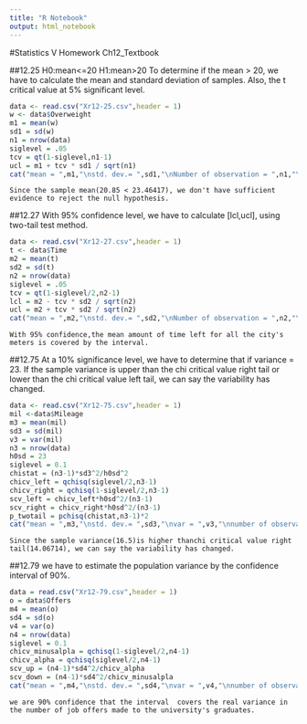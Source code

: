 ```yaml
---
title: "R Notebook"
output: html_notebook
---
```

#Statistics V Homework Ch12_Textbook

##12.25
    H0:mean<=20
    H1:mean>20
    To determine if the mean > 20, we have to calculate the mean and standard deviation of samples. Also, the t critical value at 5% significant level.
```r
data <- read.csv("Xr12-25.csv",header = 1)
w <- data$Overweight
m1 = mean(w)
sd1 = sd(w)
n1 = nrow(data)
siglevel = .05
tcv = qt(1-siglevel,n1-1)
ucl = m1 + tcv * sd1 / sqrt(n1)
cat("mean = ",m1,"\nstd. dev.= ",sd1,"\nNumber of observation = ",n1,"\nt critical value = ",tcv,"\nucl = ",ucl)
```
    Since the sample mean(20.85 < 23.46417), we don't have sufficient evidence to reject the null hypothesis.

##12.27
    With 95% confidence level, we have to calculate [lcl,ucl], using two-tail test method.
```r
data <- read.csv("Xr12-27.csv",header = 1)
t <- data$Time
m2 = mean(t)
sd2 = sd(t)
n2 = nrow(data)
siglevel = .05
tcv = qt(1-siglevel/2,n2-1)
lcl = m2 - tcv * sd2 / sqrt(n2)
ucl = m2 + tcv * sd2 / sqrt(n2)
cat("mean = ",m2,"\nstd. dev.= ",sd2,"\nNumber of observation = ",n2,"\nt critical value = ",tcv,"\n[lcl,ucl] = [",lcl,ucl,"]")

```
    With 95% confidence,the mean amount of time left for all the city's meters is covered by the interval.
    
##12.75
    At a 10% significance level, we have to determine that if variance = 23. If the sample variance is upper than the chi critical value right tail or lower than the chi critical value left tail, we can say the variability has changed.
```r
data <- read.csv("Xr12-75.csv",header = 1)
mil <-data$Mileage
m3 = mean(mil)
sd3 = sd(mil)
v3 = var(mil)
n3 = nrow(data)
h0sd = 23
siglevel = 0.1
chistat = (n3-1)*sd3^2/h0sd^2
chicv_left = qchisq(siglevel/2,n3-1)
chicv_right = qchisq(1-siglevel/2,n3-1)
scv_left = chicv_left*h0sd^2/(n3-1)
scv_right = chicv_right*h0sd^2/(n3-1)
p_twotail = pchisq(chistat,n3-1)*2
cat("mean = ",m3,"\nstd. dev.= ",sd3,"\nvar = ",v3,"\nnumber of observation = ",n3,"\nchistat = ",chistat,"\nchi critical value left tail = ",chicv_left,"\nchi critical value right tail =",chicv_right,"\np-value(two-tail) = ",p_twotail)

```
    Since the sample variance(16.5)is higher thanchi critical value right tail(14.06714), we can say the variability has changed.
    
##12.79
    we have to estimate the population variance by the confidence interval of 90%.
```r
data = read.csv("Xr12-79.csv",header = 1)
o = data$Offers
m4 = mean(o)
sd4 = sd(o)
v4 = var(o)
n4 = nrow(data)
siglevel = 0.1
chicv_minusalpla = qchisq(1-siglevel/2,n4-1)
chicv_alpha = qchisq(siglevel/2,n4-1)
scv_up = (n4-1)*sd4^2/chicv_alpha
scv_down = (n4-1)*sd4^2/chicv_minusalpla
cat("mean = ",m4,"\nstd. dev.= ",sd4,"\nvar = ",v4,"\nnumber of observation = ",n4,"\ninterval = [",scv_down,",",scv_up,"]")

```

    we are 90% confidence that the interval  covers the real variance in the number of job offers made to the university's graduates.


